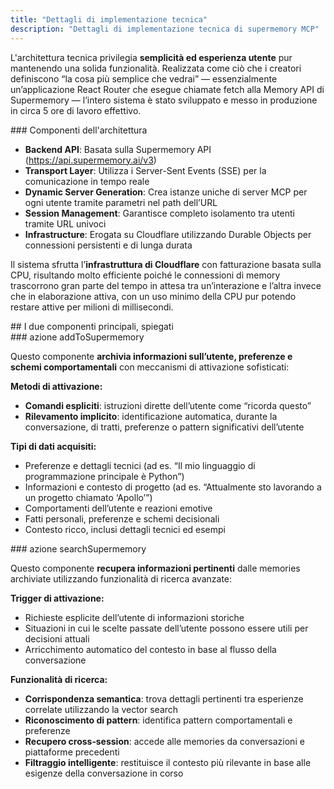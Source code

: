 ```yaml
---
title: "Dettagli di implementazione tecnica"
description: "Dettagli di implementazione tecnica di supermemory MCP"
---
```


L'architettura tecnica privilegia **semplicità ed esperienza utente** pur mantenendo una solida funzionalità. Realizzata come ciò che i creatori definiscono “la cosa più semplice che vedrai” — essenzialmente un’applicazione React Router che esegue chiamate fetch alla Memory API di Supermemory — l’intero sistema è stato sviluppato e messo in produzione in circa 5 ore di lavoro effettivo.

<div id="architecture-components">
  ### Componenti dell'architettura
</div>

- **Backend API**: Basata sulla Supermemory API (https://api.supermemory.ai/v3)
- **Transport Layer**: Utilizza i Server-Sent Events (SSE) per la comunicazione in tempo reale
- **Dynamic Server Generation**: Crea istanze uniche di server MCP per ogni utente tramite parametri nel path dell’URL
- **Session Management**: Garantisce completo isolamento tra utenti tramite URL univoci
- **Infrastructure**: Erogata su Cloudflare utilizzando Durable Objects per connessioni persistenti e di lunga durata

Il sistema sfrutta l’**infrastruttura di Cloudflare** con fatturazione basata sulla CPU, risultando molto efficiente poiché le connessioni di memory trascorrono gran parte del tempo in attesa tra un’interazione e l’altra invece che in elaborazione attiva, con un uso minimo della CPU pur potendo restare attive per milioni di millisecondi.

<div id="the-two-main-components-explained">
  ## I due componenti principali, spiegati
</div>

<div id="addtosupermemory-action">
  ### azione addToSupermemory
</div>

Questo componente **archivia informazioni sull’utente, preferenze e schemi comportamentali** con meccanismi di attivazione sofisticati:

**Metodi di attivazione:**

- **Comandi espliciti**: istruzioni dirette dell’utente come “ricorda questo”
- **Rilevamento implicito**: identificazione automatica, durante la conversazione, di tratti, preferenze o pattern significativi dell’utente

**Tipi di dati acquisiti:**

- Preferenze e dettagli tecnici (ad es. “Il mio linguaggio di programmazione principale è Python”)
- Informazioni e contesto di progetto (ad es. “Attualmente sto lavorando a un progetto chiamato ‘Apollo’”)
- Comportamenti dell’utente e reazioni emotive
- Fatti personali, preferenze e schemi decisionali
- Contesto ricco, inclusi dettagli tecnici ed esempi

<div id="searchsupermemory-action">
  ### azione searchSupermemory
</div>

Questo componente **recupera informazioni pertinenti** dalle memories archiviate utilizzando funzionalità di ricerca avanzate:

**Trigger di attivazione:**

- Richieste esplicite dell’utente di informazioni storiche
- Situazioni in cui le scelte passate dell’utente possono essere utili per decisioni attuali
- Arricchimento automatico del contesto in base al flusso della conversazione

**Funzionalità di ricerca:**

- **Corrispondenza semantica**: trova dettagli pertinenti tra esperienze correlate utilizzando la vector search
- **Riconoscimento di pattern**: identifica pattern comportamentali e preferenze
- **Recupero cross‑session**: accede alle memories da conversazioni e piattaforme precedenti
- **Filtraggio intelligente**: restituisce il contesto più rilevante in base alle esigenze della conversazione in corso